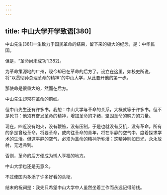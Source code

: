 ```yaml
---
---
---
```

title: 中山大学开学致语[380]
---




中山先生[381]一生致力于国民革命的结果，留下来的极大的纪念，是：中华民国。

但是，“革命尚未成功”[382]。

为革命策源地的广州，现今却已在革命的后方了。设立在这里，如校史所说，将“以贯彻孙总理革命的精神”的中山大学，从此要开他的第一步。

那使命是很重大的，然而在后方。

中山先生却常在革命的前线。

但中山先生还有许多书。我想：中山大学与革命的关系，大概就等于许多书。但不是死书：他须有奋发革命的精神，增加革命的才绪，坚固革命的魄力的力量。

现在，四近没有炮火，没有鞭笞，没有压制，于是也就没有反抗，没有革命。所有的多是曾经革命，将要革命，或向往革命的青年，将在平静的空气中，度着探求学术的生活。但这平静的空气，必须为革命的精神所弥漫；这精神则如日光，永永放射，无远弗到。

否则，革命的后方便成为懒人享福的地方。

中山大学也还是无意义。

不过使国内多添了许多好看的头衔。

结末的祝词是：我先只希望中山大学中人虽然坐着工作而永远记得前线。